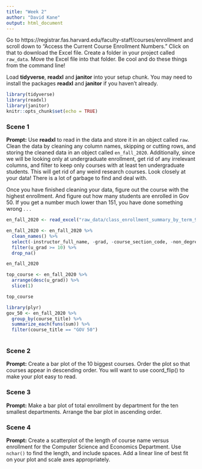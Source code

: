 ```yaml
---
title: "Week 2"
author: "David Kane"
output: html_document
---
```


Go to https://registrar.fas.harvard.edu/faculty-staff/courses/enrollment and scroll down to "Access the Current Course Enrollment Numbers." Click on that to download the Excel file. Create a folder in your project called `raw_data`. Move the Excel file into that folder. Be cool and do these things from the command line!

Load **tidyverse**, **readxl** and **janitor** into your setup chunk. You may need to install the packages **readxl** and **janitor** if you haven't already.

```r
library(tidyverse)
library(readxl)
library(janitor)
knitr::opts_chunk$set(echo = TRUE)
```

### Scene 1

**Prompt:** Use **readxl** to read in the data and store it in an object called `raw`. Clean the data by cleaning any column names, skipping or cutting rows, and storing the cleaned data in an object called `en_fall_2020`. Additionally, since we will be looking only at undergraduate enrollment, get rid of any irrelevant columns, and filter to keep only courses with at least ten undergraduate students. This will get rid of any weird research courses. Look closely at your data! There is a lot of garbage to find and deal with.

Once you have finished cleaning your data, figure out the course with the highest enrollment. And figure out how many students are enrolled in Gov 50. If you get a number much lower than 151, you have done something wrong . . .
```r
en_fall_2020 <- read_excel("raw_data/class_enrollment_summary_by_term_9-17-2020.xlsx", skip = 3, col_names = TRUE)

en_fall_2020 <- en_fall_2020 %>%
  clean_names() %>%
  select(-instructor_full_name, -grad, -course_section_code, -non_degree, -x_reg, -vus, -employee, -withdraw, -total) %>%
  filter(u_grad >= 10) %>%
  drop_na()

en_fall_2020

top_course <- en_fall_2020 %>%
  arrange(desc(u_grad)) %>%
  slice(1)

top_course


```


```r
library(plyr)
gov_50 <- en_fall_2020 %>%
  group_by(course_title) %>%
  summarize_each(funs(sum)) %>%
  filter(course_title == "GOV 50")
  

```




### Scene 2

**Prompt:** Create a bar plot of the 10 biggest courses. Order the plot so that courses appear in descending order. You will want to use coord_flip() to make your plot easy to read.




### Scene 3

**Prompt:** Make a bar plot of total enrollment by department for the ten smallest departments. Arrange the bar plot in ascending order.



### Scene 4

**Prompt:** Create a scatterplot of the length of course name versus enrollment for the Computer Science and Economics Department. Use `nchar()` to find the length, and include spaces. Add a linear line of best fit on your plot and scale axes appropriately.


